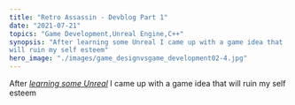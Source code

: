 ```yaml
---
title: "Retro Assassin - Devblog Part 1"
date: "2021-07-21"
topics: "Game Development,Unreal Engine,C++"
synopsis: "After learning some Unreal I came up with a game idea that 
will ruin my self esteem"
hero_image: "./images/game_designvsgame_development02-4.jpg"
---
```



After [_learning some Unreal_](https://mdxjs.com)
I came up with a game idea that will ruin my self esteem